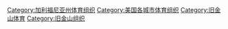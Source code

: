 [[Category:加利福尼亚州体育组织|Category:加利福尼亚州体育组织]]
[[Category:美国各城市体育组织|Category:美国各城市体育组织]]
[[Category:旧金山体育|Category:旧金山体育]]
[[Category:旧金山组织|Category:旧金山组织]]